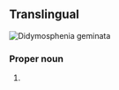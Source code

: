 ==Translingual==
[[File:Didymo 079.jpg|thumb|''Didymosphenia geminata'']]
{{wikipedia}}
{{wikispecies}}

===Proper noun===
{{taxoninfl|head={{taxlink|Didymosphenia|genus|noshow=1}} {{epinew|geminatus|geminata|la}}|i=1|g=f}}

# {{taxon|species|family|{{taxlink|Gomphonemataceae|family|ver=190527}}|[[didymo]] or [[rock snot]]: [[diatom]]s that grow in warm and shallow water, and which can form large mats on the bottom of lakes, rivers and streams}}